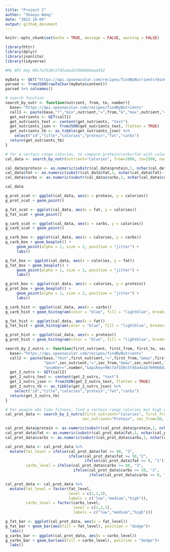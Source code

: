 ```yaml
---
title: "Project 2"
author: "Shaoyu Wang"
date: "2022-10-09"
output: github_document
---
```


```r
knitr::opts_chunk$set(echo = TRUE, message = FALSE, warning = FALSE)
```


```r
library(httr)
library(dplyr)
library(jsonlite)
library(tidyverse)
```


```r
#My API key 90c7af330c5f45a4a1b709068daed452 

myData <- GET("https://api.spoonacular.com/recipes/findByNutrients?minCarbs=10&maxCarbs=50&number=30&apiKey=90c7af330c5f45a4a1b709068daed452")
parsed <- fromJSON(rawToChar(myData$content))
parsed %>% colnames()
```


```r
# search function
search_by_nutr <- function(nutrient, from, to, number){
  base<-"https://api.spoonacular.com/recipes/findByNutrients"
  call1 <- paste(base,"?","min",nutrient,"=",from,"&","max",nutrient,"=",to,"&number=",number,"&apiKey=90c7af330c5f45a4a1b709068daed452",sep="")
  get_nutrients <- GET(call1)
  get_nutrients_text <- content(get_nutrients, "text")
  get_nutrients_json <- fromJSON(get_nutrients_text, flatten = TRUE)
  get_nutrients_tb <- as_tibble(get_nutrients_json) %>%
    select("id","title","calories","protein","fat","carbs")
  return(get_nutrients_tb)
}
```


```r
# for a certain range calories, to compare protein/carbs/fat with calories, find which one the more related to calories.
cal_data <- search_by_nutr(nutrient="Calories", from=1000, to=2500, number=100)

cal_data$protein <- as.numeric(substr(cal_data$protein,1, nchar(cal_data$protein)-1))
cal_data$fat <- as.numeric(substr(cal_data$fat,1, nchar(cal_data$fat)-1))
cal_data$carbs <- as.numeric(substr(cal_data$carbs,1, nchar(cal_data$carbs)-1))

cal_data
```


```r
g_prot_scat <- ggplot(cal_data, aes(x = protein, y = calories))
g_prot_scat + geom_point()

g_fat_scat <- ggplot(cal_data, aes(x = fat, y = calories))
g_fat_scat + geom_point()

g_carb_scat <- ggplot(cal_data, aes(x = carbs, y = calories))
g_carb_scat + geom_point()
```


```r
g_carb_box <- ggplot(cal_data, aes(x = calories, y = carbs))
g_carb_box + geom_boxplot() +
     geom_point(alpha = 1, size = 2, position = "jitter") +
     labs()

g_fat_box <- ggplot(cal_data, aes(x = calories, y = fat))
g_fat_box + geom_boxplot() +
     geom_point(alpha = 1, size = 2, position = "jitter") +
     labs()

g_prot_box <- ggplot(cal_data, aes(x = calories, y = protein))
g_prot_box + geom_boxplot() +
     geom_point(alpha = 1, size = 2, position = "jitter") +
     labs()
```


```r
g_carb_hist <- ggplot(cal_data, aes(x = carbs)) 
g_carb_hist + geom_histogram(color = "blue", fill = "lightblue", breaks=c(0,10,20,30,40,50,60,70,80,90,100), size = 1, binwidth = 2)

g_fat_hist <- ggplot(cal_data, aes(x = fat)) 
g_fat_hist + geom_histogram(color = "blue", fill = "lightblue", breaks=c(0,10,20,30,40,50,60,70,80,90,100), size = 1, binwidth = 2)

g_prot_hist <- ggplot(cal_data, aes(x = protein)) 
g_prot_hist + geom_histogram(color = "blue", fill = "lightblue", breaks=c(0,10,20,30,40,50,60,70,80,90,100), size = 1, binwidth = 2)
```


```r
search_by_2_nutrs <- function(first_nutrient, first_from, first_to, sec_nutrient, sec_from, sec_to, number){
  base<-"https://api.spoonacular.com/recipes/findByNutrients"
  call2 <- paste(base,"?min",first_nutrient,"=",first_from,"&max",first_nutrient,"=", first_to,
                 "&min",sec_nutrient,"=",sec_from,"&max",sec_nutrient,"=", sec_to,
                 "&number=",number,"&apiKey=90c7af330c5f45a4a1b709068daed452",sep="")
  get_2_nutrs <- GET(call2)
  get_2_nutrs_text <- content(get_2_nutrs, "text")
  get_2_nutrs_json <- fromJSON(get_2_nutrs_text, flatten = TRUE)
  get_2_nutrs_tb <- as_tibble(get_2_nutrs_json) %>%
    select("id","title","calories","protein","fat","carbs")
  return(get_2_nutrs_tb)
}
```



```r
# For people who like fitness, find a certain range calories but high protein
cal_prot_data <- search_by_2_nutrs(first_nutrient="Calories", first_from=1000, first_to=2500,
                                  sec_nutrient="Protein", sec_from=30, sec_to=100, number=100)

cal_prot_data$protein <- as.numeric(substr(cal_prot_data$protein,1, nchar(cal_prot_data$protein)-1))
cal_prot_data$fat <- as.numeric(substr(cal_prot_data$fat,1, nchar(cal_prot_data$fat)-1))
cal_prot_data$carbs <- as.numeric(substr(cal_prot_data$carbs,1, nchar(cal_prot_data$carbs)-1))

cal_prot_data <- cal_prot_data %>% 
  mutate(fat_level = ifelse(cal_prot_data$fat >= 80, "3",
                            ifelse(cal_prot_data$fat >= 50,"2",
                                   ifelse(cal_prot_data$fat >= 0, "1"))),
         carbs_level = ifelse(cal_prot_data$carbs >= 80, "3",
                              ifelse(cal_prot_data$carbs >= 50, "2",
                                     ifelse(cal_prot_data$carbs >= 0, "1"))))

cal_prot_data <- cal_prot_data %>% 
  mutate(fat_level = factor(fat_level,
                            level = c(1,2,3),
                            labels = c("low","medium","high")),
         carbs_level = factor(carbs_level,
                              level = c(1,2,3),
                              labels = c("low","medium","high")))
```



```r
g_fat_bar <- ggplot(cal_prot_data, aes(x = fat_level))
g_fat_bar + geom_bar(aes(fill = fat_level), position = "dodge")+
  labs()
g_carbs_bar <- ggplot(cal_prot_data, aes(x = carbs_level))
g_carbs_bar + geom_bar(aes(fill = carbs_level), position = "dodge")+
  labs()
```













